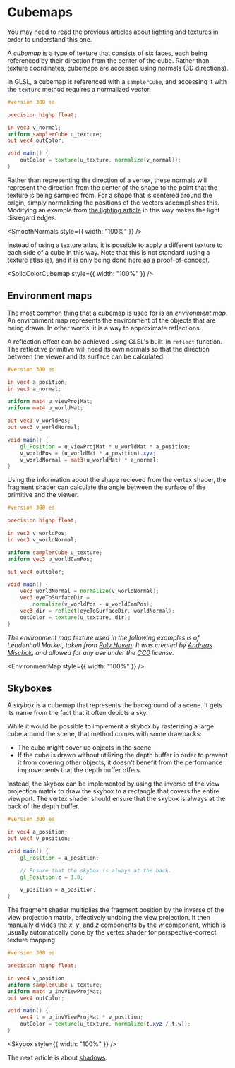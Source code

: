 # Cubemaps

You may need to read the previous articles about [lighting](/a/webgl/lighting) and [textures](/a/webgl/textures)
in order to understand this one.

A *cubemap* is a type of texture that consists of six faces, each being referenced by their direction from the center
of the cube. Rather than texture coordinates, cubemaps are accessed using normals (3D directions).

In GLSL, a cubemap is referenced with a `samplerCube`, and accessing it with the `texture` method requires a normalized
vector.

```glsl
#version 300 es

precision highp float;

in vec3 v_normal;
uniform samplerCube u_texture;
out vec4 outColor;

void main() {
	outColor = texture(u_texture, normalize(v_normal));
}
```

Rather than representing the direction of a vertex, these normals will represent the direction from the center of the
shape to the point that the texture is being sampled from. For a shape that is centered around the origin, simply normalizing
the positions of the vectors accomplishes this. Modifying an example from [the lighting article](/a/webgl/lighting) in this way
makes the light disregard edges.


<SmoothNormals style={{ width: "100%" }} />

Instead of using a texture atlas, it is possible to apply a different texture to each side of a cube in this way. Note that
this is not standard (using a texture atlas is), and it is only being done here as a proof-of-concept.


<SolidColorCubemap style={{ width: "100%" }} />

## Environment maps

The most common thing that a cubemap is used for is an *environment map*. An environment map represents the environment of the
objects that are being drawn. In other words, it is a way to approximate reflections.

A reflection effect can be achieved using GLSL's built-in `reflect` function. The reflective primitive will need its own normals
so that the direction between the viewer and its surface can be calculated.

```glsl
#version 300 es

in vec4 a_position;
in vec3 a_normal;

uniform mat4 u_viewProjMat;
uniform mat4 u_worldMat;

out vec3 v_worldPos;
out vec3 v_worldNormal;

void main() {
	gl_Position = u_viewProjMat * u_worldMat * a_position;
	v_worldPos = (u_worldMat * a_position).xyz;
	v_worldNormal = mat3(u_worldMat) * a_normal;
}
```

Using the information about the shape recieved from the vertex shader, the fragment shader can calculate the angle between the
surface of the primitive and the viewer.

```glsl
#version 300 es

precision highp float;

in vec3 v_worldPos;
in vec3 v_worldNormal;

uniform samplerCube u_texture;
uniform vec3 u_worldCamPos;

out vec4 outColor;

void main() {
	vec3 worldNormal = normalize(v_worldNormal);
	vec3 eyeToSurfaceDir =
		normalize(v_worldPos - u_worldCamPos);
	vec3 dir = reflect(eyeToSurfaceDir, worldNormal);
	outColor = texture(u_texture, dir);
}
```

*The environment map texture used in the following examples is of Leadenhall Market, taken from
[Poly Haven](https://polyhaven.com/a/leadenhall_market). It was created by [Andreas Mischok](https://www.artstation.com/andreasmischok),
and allowed for any use under the [CC0](https://creativecommons.org/publicdomain/zero/1.0/) license.*


<EnvironmentMap style={{ width: "100%" }} />

## Skyboxes

A *skybox* is a cubemap that represents the background of a scene. It gets its name from the fact that it often depicts a sky.

While it would be possible to implement a skybox by rasterizing a large cube around the scene, that method comes with some drawbacks:

- The cube might cover up objects in the scene.
- If the cube is drawn without utilizing the depth buffer in order to prevent it from covering other objects, it doesn't benefit from
the performance improvements that the depth buffer offers.

Instead, the skybox can be implemented by using the inverse of the view projection matrix to draw the skybox to a rectangle that covers
the entire viewport. The vertex shader should ensure that the skybox is always at the back of the depth buffer.

```glsl
#version 300 es

in vec4 a_position;
out vec4 v_position;

void main() {
	gl_Position = a_position;

	// Ensure that the skybox is always at the back.
	gl_Position.z = 1.0;

	v_position = a_position;
}
```

The fragment shader multiplies the fragment position by the inverse of the view projection matrix, effectively undoing the view
projection. It then manually divides the $x$, $y$, and $z$ components by the $w$ component, which is usually automatically done
by the vertex shader for perspective-correct texture mapping.

```glsl
#version 300 es

precision highp float;

in vec4 v_position;
uniform samplerCube u_texture;
uniform mat4 u_invViewProjMat;
out vec4 outColor;

void main() {
	vec4 t = u_invViewProjMat * v_position;
	outColor = texture(u_texture, normalize(t.xyz / t.w));
}
```


<Skybox style={{ width: "100%" }} />

The next article is about [shadows](/a/webgl/shadows).
